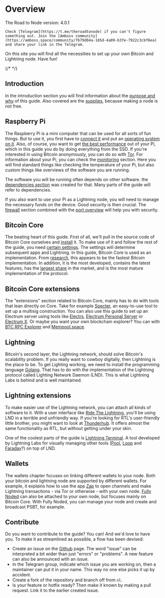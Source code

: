 
# Overview

<Callout emoji="&#x2139;">
	The Road to Node version: 4.0.1

	Check [Telegram](https://t.me/theroadtonode) if you can't figure something out. Join the [Amboss community](https://amboss.space/community/7b79d04a-165d-4a09-b3fe-7922c3cbf6ea) and share your link in the Telegram.
</Callout>

On this site you will find all the necessities to set up your own Bitcoin and Lightning node. Have fun!

{/* <Donation /> */}

## Introduction

In the introduction section you will find information about the [purpose and why](/introduction/goal-and-why) of this guide. Also covered are the [supplies](/introduction/requirements), because making a node is not free.

## Raspberry Pi

The Raspberry Pi is a mini computer that can be used for all sorts of fun things. But to use it, you first have to [connect it](/raspberry-pi/connect-hardware) and put an [operating system on it](/raspberry-pi/flash-software). Also, of course, you want to get [the best performance](/raspberry-pi/boot-from-ssd) out of your Pi, which in this guide you do by doing everything from the SSD. If you're interested in using Bitcoin anonymously, you can do so with [Tor](/raspberry-pi/install-tor). For information about your Pi, you can check the [monitoring](/raspberry-pi/monitoring) section. Here you will find standard things like checking the temperature of your Pi, but also custom things like overviews of the software you are running.

The software you will be running often depends on other software. the [dependencies section](/raspberry-pi/common-dependencies) was created for that. Many parts of the guide will refer to dependencies.

If you also want to use your Pi as a Lightning node, you will need to manage the necessary funds on the device. Good security is then crucial. The [firewall](/raspberry-pi/firewall) section combined with the [port overview](/raspberry-pi/port-overview) will help you with security.

## Bitcoin Core

The beating heart of this guide. First of all, we'll pull in the source code of Bitcoin Core ourselves and [install](/bitcoin-core/installation) it. To make use of it and follow the rest of the guide, you need [certain settings](/bitcoin-core/configure-and-start). The settings will determine subsequent apps and Lightning. In this guide, Bitcoin Core is used as an implementation. From [research](https://blog.lopp.net/bitcoin-node-performance-sync-tests/#performance-rankings), this appears to be the fastest Bitcoin implementation. In addition, it is the most developed, contains the latest features, has the [largest share](https://bitnodes.io/nodes/) in the market, and is the most mature implementation of the protocol.

## Bitcoin Core extensions

The "extensions" section related to Bitcoin Core, mainly has to do with tools that lean directly on Core. Take for example [Specter](/bitcoin-core-extensions/specter), an easy-to-use tool to set up a multisig construction. You can also use this guide to set up an Electrum server using tools like [Electrs](/bitcoin-core-extensions/electrs), [Electrum Personal Server](/bitcoin-core-extensions/electrum-personal-server) or [Electrum X](/bitcoin-core-extensions/electrum-x). Or maybe you want your own blockchain explorer? You can with [BTC RPC Explorer](/bitcoin-core-extensions/btc-rpx-explorer) and [Mempool.space](/bitcoin-core-extensions/mempool.space).

## Lightning

Bitcoin's second layer, the Lightning network, should solve Bitcoin's scalability problem. If you really want to cowboy digitally, then Lightning is the place to be. To get Lighting working, we need to install the programming language [Golang](/raspberry-pi/common-dependencies#golang). That has to do with the implementation of the Lightning protocol called Lighting Network Daemon (LND). This is what Lightning Labs is behind and is well maintained.

## Lightning extensions

To make easier use of the Lightning network, you can attach all kinds of software to it. With a user interface like [Ride The Lightning](/lightning-extensions/ride-the-lightning), you'll be using LND in a terrible and unfriendly way. If you're looking for RTL's user-friendly little brother, you might want to look at [Thunderhub](/lightning-extensions/thunderhub). It offers almost the same functionality as RTL, but without getting under your skin.

One of the coolest parts of the guide is [Lightning Terminal](/lightning-extensions/lightning-terminal). A tool developed by Lightning Labs for visually managing other tools ([Pool](/lightning-extensions/pool), [Loop](/lightning-extensions/loop) and [Faraday](/lightning-extensions/faraday)?) on top of LND.

## Wallets

The wallets chapter focuses on linking different wallets to your node. Both your bitcoin and lightning node are supported by different wallets. For example, it explains how to use the app [Zap](/wallets/zap) to open channels and make Lightning transactions - via Tor or otherwise - with your own node. [Fully Noded](/wallets/fully-noded) can also be attached to your own node, but focuses mainly on Bitcoin Core. With Fully Noded, you can manage your node and create and broadcast PSBT, for example.

## Contribute

Do you want to contribute to the guide? You can! And we'd love to have you. To make it as streamlined as possible, a flow has been devised:

* Create an issue on the [Github](https://github.com/bitdeal-nl/theroadtonode/issues) page. The word "issue" can be interpreted a bit wider than just "errors" or "problems". A new feature can also be announced with an issue.
* In the Telegram group, indicate which issue you are working on, then a maintainer can put it in your name. This way no one else picks it up by accident.
* Create a fork of the repository and branch off from `nl`.
* Is your feature or hotfix ready? Then make it known by making a pull request. Link it to the earlier created issue.

